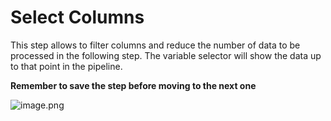 # Select Columns 

This step allows to filter columns and reduce the number of data to be processed in the following step. The variable selector will show the data up to that point in the pipeline. 

**Remember to save the step before moving to the next one**

![image.png](https://alphacast-images.s3.us-west-2.amazonaws.com/next-s3-uploads/46f5ee5f-359d-4762-be70-01a0a2e67fb4/image.png)
